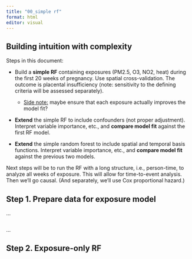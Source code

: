 ```yaml
---
title: "00_simple rf"
format: html
editor: visual
---
```


## Building intuition with complexity

Steps in this document:

-   Build a **simple RF** containing exposures (PM2.5, O3, NO2, heat) during the first 20 weeks of pregnancy. Use spatial cross-validation. The outcome is placental insufficiency (note: sensitivity to the defining criteria will be assessed separately).

    -   [Side note:]{.underline} maybe ensure that each exposure actually improves the model fit?

-   **Extend** the simple RF to include confounders (not proper adjustment). Interpret variable importance, etc., and **compare model fit** against the first RF model.

-   **Extend** the simple random forest to include spatial and temporal basis functions. Interpret variable importance, etc., and **compare model fit** against the previous two models.

Next steps will be to run the RF with a long structure, i.e., person-time, to analyze all weeks of exposure. This will allow for time-to-event analysis. Then we'll go causal. (And separately, we'll use Cox proportional hazard.)

## Step 1. Prepare data for exposure model

...

```r

```

...

## Step 2. Exposure-only RF

```r

```






